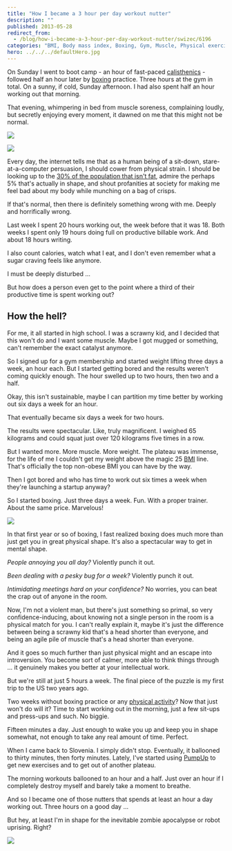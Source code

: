```yaml
---
title: "How I became a 3 hour per day workout nutter"
description: ""
published: 2013-05-28
redirect_from:
  - /blog/how-i-became-a-3-hour-per-day-workout-nutter/swizec/6196
categories: "BMI, Body mass index, Boxing, Gym, Muscle, Physical exercise, Uncategorized"
hero: ../../../defaultHero.jpg
---
```


On Sunday I went to boot camp - an hour of fast-paced [calisthenics](http://en.wikipedia.org/wiki/Calisthenics) - followed half an hour later by [boxing](http://en.wikipedia.org/wiki/Boxing) practice. Three hours at the gym in total. On a sunny, if cold, Sunday afternoon. I had also spent half an hour working out that morning.

That evening, whimpering in bed from muscle soreness, complaining loudly, but secretly enjoying every moment, it dawned on me that this might not be normal.

![](https://www.filepicker.io/api/file/tAksLfZcRAmuZv2A4tIj)

![](https://www.filepicker.io/api/file/etIlPIqTRSiFoFDE4sQg)

Every day, the internet tells me that as a human being of a sit-down, stare-at-a-computer persuasion, I should cower from physical strain. I should be looking up to the [30% of the population that isn't fat](http://frac.org/initiatives/hunger-and-obesity/obesity-in-the-us/), admire the perhaps 5% that's actually in shape, and shout profanities at society for making me feel bad about my body while munching on a bag of crisps.

If that's normal, then there is definitely something wrong with me. Deeply and horrifically wrong.

Last week I spent 20 hours working out, the week before that it was 18. Both weeks I spent only 19 hours doing full on productive billable work. And about 18 hours writing.

I also count calories, watch what I eat, and I don't even remember what a sugar craving feels like anymore.

I must be deeply disturbed ...

But how does a person even get to the point where a third of their productive time is spent working out?

## How the hell?

For me, it all started in high school. I was a scrawny kid, and I decided that this won't do and I want some muscle. Maybe I got mugged or something, can't remember the exact catalyst anymore.

So I signed up for a gym membership and started weight lifting three days a week, an hour each. But I started getting bored and the results weren't coming quickly enough. The hour swelled up to two hours, then two and a half.

Okay, this isn't sustainable, maybe I can partition my time better by working out six days a week for an hour.

That eventually became six days a week for two hours.

The results were spectacular. Like, truly magnificent. I weighed 65 kilograms and could squat just over 120 kilograms five times in a row.

But I wanted more. More muscle. More weight. The plateau was immense, for the life of me I couldn't get my weight above the magic 25 [BMI](http://en.wikipedia.org/wiki/Body_mass_index) line. That's officially the top non-obese BMI you can have by the way.

Then I got bored and who has time to work out six times a week when they're launching a startup anyway?

So I started boxing. Just three days a week. Fun. With a proper trainer. About the same price. Marvelous!

![](https://www.omaa.org.uk/sites/default/files/Boxing-008.jpg)

In that first year or so of boxing, I fast realized boxing does much more than just get you in great physical shape. It's also a spectacular way to get in mental shape.

_People annoying you all day?_ Violently punch it out.

_Been dealing with a pesky bug for a week?_ Violently punch it out.

_Intimidating meetings hard on your confidence?_ No worries, you can beat the crap out of anyone in the room.

Now, I'm not a violent man, but there's just something so primal, so very confidence-inducing, about knowing not a single person in the room is a physical match for you. I can't really explain it, maybe it's just the difference between being a scrawny kid that's a head shorter than everyone, and being an agile pile of muscle that's a head shorter than everyone.

And it goes so much further than just physical might and an escape into introversion. You become sort of calmer, more able to think things through ... it genuinely makes you better at your intellectual work.

But we're still at just 5 hours a week. The final piece of the puzzle is my first trip to the US two years ago.

Two weeks without boxing practice or any [physical activity](http://en.wikipedia.org/wiki/Physical_exercise)? Now that just won't do will it? Time to start working out in the morning, just a few sit-ups and press-ups and such. No biggie.

Fifteen minutes a day. Just enough to wake you up and keep you in shape somewhat, not enough to take any real amount of time. Perfect.

When I came back to Slovenia. I simply didn't stop. Eventually, it ballooned to thirty minutes, then forty minutes. Lately, I've started using [PumpUp](http://pumpup.co/) to get new exercises and to get out of another plateau.

The morning workouts ballooned to an hour and a half. Just over an hour if I completely destroy myself and barely take a moment to breathe.

And so I became one of those nutters that spends at least an hour a day working out. Three hours on a good day ...

But hey, at least I'm in shape for the inevitable zombie apocalypse or robot uprising. Right?

![](https://img.zemanta.com/zemified_e.png?x-id=4e72e8c8-dd1e-4284-bed2-f6bbaec992ac)